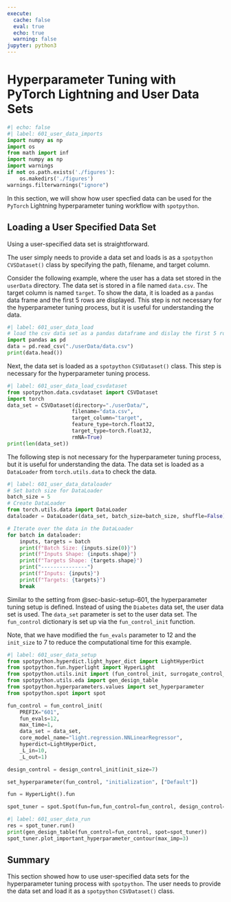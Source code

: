 ```yaml
---
execute:
  cache: false
  eval: true
  echo: true
  warning: false
jupyter: python3
---
```


# Hyperparameter Tuning with PyTorch Lightning and User Data Sets  {#sec-light-user-data-601}

```python
#| echo: false
#| label: 601_user_data_imports
import numpy as np
import os
from math import inf
import numpy as np
import warnings
if not os.path.exists('./figures'):
    os.makedirs('./figures')
warnings.filterwarnings("ignore")
```

In this section, we will show how user specfied data can be used for the `PyTorch` Lightning hyperparameter tuning workflow with `spotpython`.

## Loading a User Specified Data Set

Using a user-specified data set is straightforward.

The user simply needs to provide a data set and loads is as a  `spotpython`  `CVSDataset()` class by specifying the path, filename, and target column.

Consider the following example, where the user has a data set stored in the `userData` directory. The data set is stored in a file named `data.csv`. The target column is named `target`. To show the data, it is loaded as a `pandas` data frame and the first 5 rows are displayed. This step is not necessary for the hyperparameter tuning process, but it is useful for understanding the data.

```python
#| label: 601_user_data_load
# load the csv data set as a pandas dataframe and dislay the first 5 rows
import pandas as pd
data = pd.read_csv("./userData/data.csv")
print(data.head())
```

Next, the data set is loaded as a `spotpython` `CSVDataset()` class. This step is necessary for the hyperparameter tuning process. 

```python
#| label: 601_user_data_load_csvdataset
from spotpython.data.csvdataset import CSVDataset
import torch
data_set = CSVDataset(directory="./userData/",
                     filename="data.csv",
                     target_column="target",
                     feature_type=torch.float32,
                     target_type=torch.float32,
                     rmNA=True)
print(len(data_set))
```

The following step is not necessary for the hyperparameter tuning process, but it is useful for understanding the data. The data set is loaded as a `DataLoader` from `torch.utils.data` to check the data.

```python
#| label: 601_user_data_dataloader
# Set batch size for DataLoader
batch_size = 5
# Create DataLoader
from torch.utils.data import DataLoader
dataloader = DataLoader(data_set, batch_size=batch_size, shuffle=False)

# Iterate over the data in the DataLoader
for batch in dataloader:
    inputs, targets = batch
    print(f"Batch Size: {inputs.size(0)}")
    print(f"Inputs Shape: {inputs.shape}")
    print(f"Targets Shape: {targets.shape}")
    print("---------------")
    print(f"Inputs: {inputs}")
    print(f"Targets: {targets}")
    break
```


Similar to the setting from @sec-basic-setup-601, the hyperparameter tuning setup is defined. Instead of using the `Diabetes` data set, the user data set is used. The `data_set` parameter is set to the user data set. The `fun_control` dictionary is set up via the `fun_control_init` function.

Note, that we have modified the `fun_evals` parameter to 12 and the `init_size` to 7 to reduce the computational time for this example.

```python
#| label: 601_user_data_setup
from spotpython.hyperdict.light_hyper_dict import LightHyperDict
from spotpython.fun.hyperlight import HyperLight
from spotpython.utils.init import (fun_control_init, surrogate_control_init, design_control_init)
from spotpython.utils.eda import gen_design_table
from spotpython.hyperparameters.values import set_hyperparameter
from spotpython.spot import spot

fun_control = fun_control_init(
    PREFIX="601",
    fun_evals=12,
    max_time=1,
    data_set = data_set,
    core_model_name="light.regression.NNLinearRegressor",
    hyperdict=LightHyperDict,
    _L_in=10,
    _L_out=1)

design_control = design_control_init(init_size=7)

set_hyperparameter(fun_control, "initialization", ["Default"])

fun = HyperLight().fun

spot_tuner = spot.Spot(fun=fun,fun_control=fun_control, design_control=design_control)
```

```python
#| label: 601_user_data_run
res = spot_tuner.run()
print(gen_design_table(fun_control=fun_control, spot=spot_tuner))
spot_tuner.plot_important_hyperparameter_contour(max_imp=3)
```

## Summary

This section showed how to use user-specified data sets for the hyperparameter tuning process with `spotpython`. The user needs to provide the data set and load it as a `spotpython` `CSVDataset()` class.